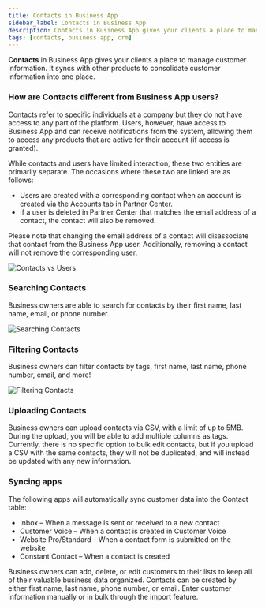 ```yaml
---
title: Contacts in Business App
sidebar_label: Contacts in Business App
description: Contacts in Business App gives your clients a place to manage customer information. It syncs with other products to consolidate customer information into one place.
tags: [contacts, business app, crm]
---
```


**Contacts** in Business App gives your clients a place to manage customer information. It syncs with other products to consolidate customer information into one place.

### **How are Contacts different from Business App users?**

Contacts refer to specific individuals at a company but they do not have access to any part of the platform. Users, however, have access to Business App and can receive notifications from the system, allowing them to access any products that are active for their account (if access is granted). 

While contacts and users have limited interaction, these two entities are primarily separate. The occasions where these two are linked are as follows:

- Users are created with a corresponding contact when an account is created via the Accounts tab in Partner Center.
- If a user is deleted in Partner Center that matches the email address of a contact, the contact will also be removed.

Please note that changing the email address of a contact will disassociate that contact from the Business App user. Additionally, removing a contact will not remove the corresponding user.

![Contacts vs Users](/img/contacts-in-business-app/contacts-vs-users.jpg)

### **Searching Contacts**

Business owners are able to search for contacts by their first name, last name, email, or phone number.

![Searching Contacts](/img/contacts-in-business-app/searching-contacts.jpg)

### **Filtering Contacts**

Business owners can filter contacts by tags, first name, last name, phone number, email, and more! 

![Filtering Contacts](/img/contacts-in-business-app/filtering-contacts.jpg)

### **Uploading Contacts**

Business owners can upload contacts via CSV, with a limit of up to 5MB. During the upload, you will be able to add multiple columns as tags. Currently, there is no specific option to bulk edit contacts, but if you upload a CSV with the same contacts, they will not be duplicated, and will instead be updated with any new information. 

### **Syncing apps**

The following apps will automatically sync customer data into the Contact table:

- Inbox – When a message is sent or received to a new contact
- Customer Voice – When a contact is created in Customer Voice
- Website Pro/Standard – When a contact form is submitted on the website
- Constant Contact – When a contact is created

Business owners can add, delete, or edit customers to their lists to keep all of their valuable business data organized. Contacts can be created by either first name, last name, phone number, or email. Enter customer information manually or in bulk through the import feature.